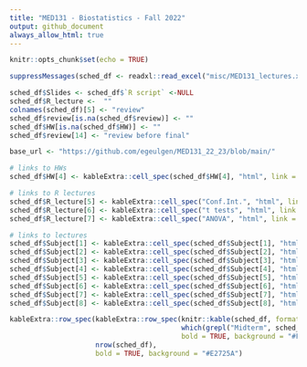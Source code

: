 ```yaml
---
title: "MED131 - Biostatistics - Fall 2022"
output: github_document
always_allow_html: true
---
```


```r
knitr::opts_chunk$set(echo = TRUE)
```

```r
suppressMessages(sched_df <- readxl::read_excel("misc/MED131_lectures.xlsx"))

sched_df$Slides <- sched_df$`R script` <-NULL
sched_df$R_lecture <-  ""
colnames(sched_df)[5] <- "review"
sched_df$review[is.na(sched_df$review)] <- ""
sched_df$HW[is.na(sched_df$HW)] <- ""
sched_df$review[14] <- "review before final"

base_url <- "https://github.com/egeulgen/MED131_22_23/blob/main/"

# links to HWs
sched_df$HW[4] <- kableExtra::cell_spec(sched_df$HW[4], "html", link = paste0(base_url, "Homeworks/HW-1.R"))

# links to R lectures
sched_df$R_lecture[5] <- kableExtra::cell_spec("Conf.Int.", "html", link = paste0(base_url, "scripts/4.basics_conf_int.pdf"))
sched_df$R_lecture[6] <- kableExtra::cell_spec("t tests", "html", link = paste0(base_url, "scripts/5.t_test_examples.pdf"))
sched_df$R_lecture[7] <- kableExtra::cell_spec("ANOVA", "html", link = paste0(base_url, "scripts/6.ANOVA_examples.pdf"))

# links to lectures
sched_df$Subject[1] <- kableExtra::cell_spec(sched_df$Subject[1], "html", link = paste0(base_url, "lectures/0.intro.pdf"))
sched_df$Subject[2] <- kableExtra::cell_spec(sched_df$Subject[2], "html", link = paste0(base_url, "lectures/1.overview_one_var_EDA.pdf"))
sched_df$Subject[3] <- kableExtra::cell_spec(sched_df$Subject[3], "html", link = paste0(base_url, "lectures/2.Inro_prog.pdf"))
sched_df$Subject[4] <- kableExtra::cell_spec(sched_df$Subject[4], "html", link = paste0(base_url, "lectures/3.two_var_EDA_RV.pdf"))
sched_df$Subject[5] <- kableExtra::cell_spec(sched_df$Subject[5], "html", link = paste0(base_url, "lectures/4.hypothesis_testing_one_sample.pdf"))
sched_df$Subject[6] <- kableExtra::cell_spec(sched_df$Subject[6], "html", link = paste0(base_url, "lectures/5.two_sample.pdf"))
sched_df$Subject[7] <- kableExtra::cell_spec(sched_df$Subject[7], "html", link = paste0(base_url, "lectures/6.ANOVA.pdf"))
sched_df$Subject[8] <- kableExtra::cell_spec(sched_df$Subject[8], "html", link = paste0(base_url, "lectures/7.chi_squared.pdf"))

kableExtra::row_spec(kableExtra::row_spec(knitr::kable(sched_df, format = "html", escape = FALSE), 
                                          which(grepl("Midterm", sched_df$Subject)), 
                                          bold = TRUE, background = "#F4B41A"), 
                     nrow(sched_df), 
                     bold = TRUE, background = "#E2725A")
```
